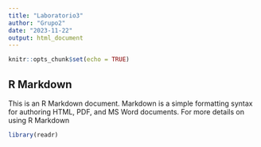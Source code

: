 ```yaml
---
title: "Laboratorio3"
author: "Grupo2"
date: "2023-11-22"
output: html_document
---
```


```r
knitr::opts_chunk$set(echo = TRUE)
```

## R Markdown

This is an R Markdown document. Markdown is a simple formatting syntax for authoring HTML, PDF, and MS Word documents. For more details on using R Markdown 

```r
library(readr)

```

